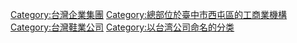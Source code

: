[[Category:台灣企業集團|Category:台灣企業集團]]
[[Category:總部位於臺中市西屯區的工商業機構|Category:總部位於臺中市西屯區的工商業機構]]
[[Category:台灣鞋業公司|Category:台灣鞋業公司]]
[[Category:以台湾公司命名的分类|Category:以台湾公司命名的分类]]
